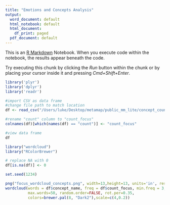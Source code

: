 ```yaml
---
title: "Emotions and Concepts Analysis"
output:
  word_document: default
  html_notebook: default
  html_document:
    df_print: paged
  pdf_document: default
---
```


This is an [R Markdown](http://rmarkdown.rstudio.com) Notebook. When you execute code within the notebook, the results appear beneath the code. 

Try executing this chunk by clicking the *Run* button within the chunk or by placing your cursor inside it and pressing *Cmd+Shift+Enter*. 


```r
library('plyr')
library('dplyr')
library('readr')

#import CSV as data frame
#change file path to match location
df <- read_csv("/Users/luke/Desktop/metamap/public_mm_lite/concept_counts.csv") 

#rename "count" column to "count_focus"
colnames(df)[which(names(df) == "count")] <- "count_focus"

#view data frame
df

```


```r
library("wordcloud")
library("RColorBrewer")

# replace NA with 0
df[is.na(df)] <- 0

set.seed(1234)

png("focus_wordcloud_concepts.png", width=13,height=13, units='in', res=200)
wordcloud(words = df$concept_name, freq = df$count_focus, min.freq = 3,
          max.words=50, random.order=FALSE, rot.per=0.35, 
          colors=brewer.pal(8, "Dark2"),scale=c(4,0.2))
```
